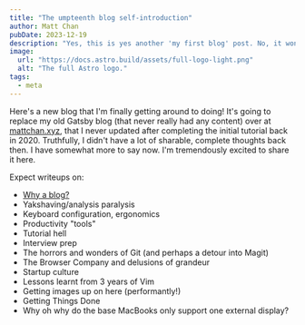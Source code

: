 ```yaml
---
title: "The umpteenth blog self-introduction"
author: Matt Chan
pubDate: 2023-12-19
description: "Yes, this is yes another 'my first blog' post. No, it won't be my last."
image:
  url: "https://docs.astro.build/assets/full-logo-light.png"
  alt: "The full Astro logo."
tags:
  - meta
---
```


Here's a new blog that I'm finally getting around to doing! It's going to replace my old Gatsby blog (that never really had any content) over at [mattchan.xyz](https://www.mattchan.xyz), that I never updated after completing the initial tutorial back in 2020. Truthfully, I didn't have a lot of sharable, complete thoughts back then. I have somewhat more to say now. I'm tremendously excited to share it here.

Expect writeups on:

- [Why a blog?](../why-a-blog/)
- Yakshaving/analysis paralysis
- Keyboard configuration, ergonomics
- Productivity "tools"
- Tutorial hell
- Interview prep
- The horrors and wonders of Git (and perhaps a detour into Magit)
- The Browser Company and delusions of grandeur
- Startup culture
- Lessons learnt from 3 years of Vim
- Getting images up on here (performantly!)
- Getting Things Done
- Why oh why do the base MacBooks only support one external display?
